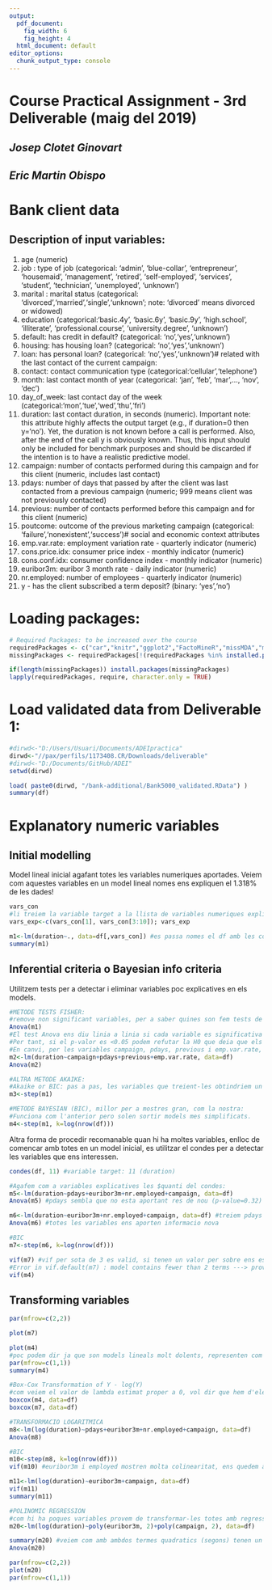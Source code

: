 ---
output:
  pdf_document: 
    fig_width: 6
    fig_height: 4
  html_document: default
editor_options: 
  chunk_output_type: console
---

# Course Practical Assignment - 3rd Deliverable (maig del 2019)
## *Josep Clotet Ginovart*
## *Eric Martin Obispo*

# Bank client data
## Description of input variables:

  1. age (numeric)
  2. job : type of job (categorical: 'admin', 'blue-collar', 'entrepreneur', 'housemaid', 'management', 'retired', 'self-employed', 'services', 'student', 'technician', 'unemployed', 'unknown')
  3. marital : marital status (categorical: 'divorced','married','single','unknown'; note: 'divorced' means divorced or widowed)
  4. education (categorical:'basic.4y', 'basic.6y', 'basic.9y', 'high.school', 'illiterate', 'professional.course', 'university.degree', 'unknown')
  5. default: has credit in default? (categorical: 'no','yes','unknown')
  6. housing: has housing loan? (categorical: 'no','yes','unknown')
  7. loan: has personal loan? (categorical: 'no','yes','unknown')# related with the last contact of the current campaign:
  8. contact: contact communication type (categorical:'cellular','telephone')
  9. month: last contact month of year (categorical: 'jan', 'feb', 'mar',..., 'nov', 'dec')
  10. day_of_week: last contact day of the week (categorical:'mon','tue','wed','thu','fri')
  11. duration: last contact duration, in seconds (numeric). Important note: this attribute highly affects the output target (e.g., if duration=0 then y='no'). Yet, the duration is not known before a call is performed. Also, after the end of the call y is obviously known. Thus, this input should only be included for benchmark purposes and should be discarded if the intention is to have a realistic predictive model.
  12. campaign: number of contacts performed during this campaign and for this client (numeric, includes last contact)
  13. pdays: number of days that passed by after the client was last contacted from a previous campaign (numeric; 999 means client was not previously contacted)
  14. previous: number of contacts performed before this campaign and for this client (numeric)
  15. poutcome: outcome of the previous marketing campaign (categorical: 'failure','nonexistent','success')# social and economic context attributes
  16. emp.var.rate: employment variation rate - quarterly indicator (numeric)
  17. cons.price.idx: consumer price index - monthly indicator (numeric)
  18. cons.conf.idx: consumer confidence index - monthly indicator (numeric)
  19. euribor3m: euribor 3 month rate - daily indicator (numeric)
  20. nr.employed: number of employees - quarterly indicator (numeric)
  21. y - has the client subscribed a term deposit? (binary: 'yes','no')

# Loading packages:
```{r, include=FALSE}
# Required Packages: to be increased over the course
requiredPackages <- c("car","knitr","ggplot2","FactoMineR","missMDA","mvoutlier","chemometrics", "factoextra", "MASS")
missingPackages <- requiredPackages[!(requiredPackages %in% installed.packages()[,"Package"])]

if(length(missingPackages)) install.packages(missingPackages)
lapply(requiredPackages, require, character.only = TRUE)

```

# Load validated data from Deliverable 1:
```{r}
#dirwd<-"D:/Users/Usuari/Documents/ADEIpractica"
dirwd<-"//pax/perfils/1173408.CR/Downloads/deliverable"
#dirwd<-"D:/Documents/GitHub/ADEI"
setwd(dirwd)

load( paste0(dirwd, "/bank-additional/Bank5000_validated.RData") )
summary(df)
```

# Explanatory numeric variables

## Initial modelling
Model lineal inicial agafant totes les variables numeriques aportades. Veiem com aquestes variables en un model lineal nomes ens expliquen el 1.318% de les dades!
```{r}
vars_con
#li treiem la variable target a la llista de variables numeriques explicatives
vars_exp<-c(vars_con[1], vars_con[3:10]); vars_exp

m1<-lm(duration~., data=df[,vars_con]) #es passa nomes el df amb les continues perque li hem posat un '.' al model que vol dir que les agafi totes, i ara nomes volem variables explciatives numeriques; si especificiquem les variables numeriques explicatives del model i volem que el calculi per tot el df incloent variables categoriques, "data" el passem com =df.
summary(m1)
```

## Inferential criteria o Bayesian info criteria
Utilitzem tests per a detectar i eliminar variables poc explicatives en els models.
```{r}
#METODE TESTS FISHER:
#remove non significant variables, per a saber quines son fem tests de Fisher amb la comanda Anova d'R
Anova(m1)
#El test Anova ens diu linia a linia si cada variable es significativa a l'hora d'aportar informacio en el model. Cada fila es refereix a un test de models encaixats del model m1 amb el model m1 sense la variable expressada en la fila.
#Per tant, si el p-valor es <0.05 podem refutar la H0 que deia que els models eren iguals. La podem refutar amb les variables "age" i indicadors socioeconomics, que vol dir que no ens aporten informacio extra al model.
#En canvi, per les variables campaign, pdays, previous i emp.var.rate, no podem refutar la H0, el que vol dir que si que ens estan aportant informacio al model i no les podem eliminar. Podriem contemplar tambe "nr.employed" que esta a la frontera del p-valor teoric vs flexibilitat a la practica.
m2<-lm(duration~campaign+pdays+previous+emp.var.rate, data=df)
Anova(m2)

#ALTRA METODE AKAIKE:
#Akaike or BIC: pas a pas, les variables que treient-les obtindriem un AIC mes baix les va eliminant dels models successius. Interessa un coeficient d'Akaike que quan no li treiem cap variable es mantingui igual. Un trade-off entre el fitting del model i la sobre parametritzacio.
m3<-step(m1)

#METODE BAYESIAN (BIC), millor per a mostres gran, com la nostra:
#Funciona com l'anterior pero solen sortir models mes simplificats.
m4<-step(m1, k=log(nrow(df)))

```

Altra forma de procedir recomanable quan hi ha moltes variables, enlloc de comencar amb totes en un model inicial, es utilitzar el condes per a detectar les variables que ens interessen.
```{r}
condes(df, 11) #variable target: 11 (duration)

#Agafem com a variables explicatives les $quanti del condes:
m5<-lm(duration~pdays+euribor3m+nr.employed+campaign, data=df)
Anova(m5) #pdays sembla que no esta aportant res de nou (p-value=0.32)

m6<-lm(duration~euribor3m+nr.employed+campaign, data=df) #treiem pdays
Anova(m6) #totes les variables ens aporten informacio nova

#BIC
m7<-step(m6, k=log(nrow(df)))

vif(m7) #vif per sota de 3 es valid, si tenen un valor per sobre ens esta dient que la variable te redundancies; si dos valors son iguals vol dir que d'aquelles dues variables ens n'em de quedar nomes una! (en el cas de clase, els models m4 i m7 han quedat iguals).
#Error in vif.default(m7) : model contains fewer than 2 terms ---> provem amb un altre model per a veure-ho
vif(m4)

```


## Transforming variables
```{r}
par(mfrow=c(2,2))

plot(m7)

plot(m4)
#poc podem dir ja que son models lineals molt dolents, representen com hem al voltant d'un 1%
par(mfrow=c(1,1))
summary(m4)

#Box-Cox Transformation of Y - log(Y)
#com veiem el valor de lambda estimat proper a 0, vol dir que hem d'elevar a 0 el target, com que aixo no es pot fer, la transformacio estadistica del nostre target es el logaritme!
boxcox(m4, data=df)
boxcox(m7, data=df)

#TRANSFORMACIO LOGARITMICA
m8<-lm(log(duration)~pdays+euribor3m+nr.employed+campaign, data=df)
Anova(m8)

#BIC
m10<-step(m8, k=log(nrow(df)))
vif(m10) #euribor3m i employed mostren molta colinearitat, ens quedem amb euribor3m

m11<-lm(log(duration)~euribor3m+campaign, data=df)
vif(m11)
summary(m11)
```

```{r}
#POLINOMIC REGRESSION
#com hi ha poques variables provem de transformar-les totes amb regressio polinomica
m20<-lm(log(duration)~poly(euribor3m, 2)+poly(campaign, 2), data=df)

summary(m20) #veiem com amb ambdos termes quadratics (segons) tenen un p-value <0.05 i millor que amb el terme lineal (primer), per tant ja va be que fem aquesta transformacio quadratica.
Anova(m20)

par(mfrow=c(2,2))
plot(m20)
par(mfrow=c(1,1))

```








